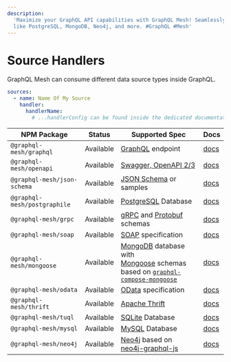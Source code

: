 ```yaml
---
description:
  'Maximize your GraphQL API capabilities with GraphQL Mesh! Seamlessly consume various data sources
  like PostgreSQL, MongoDB, Neo4j, and more. #GraphQL #Mesh'
---
```


# Source Handlers

GraphQL Mesh can consume different data source types inside GraphQL.

```yaml filename=".meshrc.yaml"
sources:
  - name: Name Of My Source
    handler:
      handlerName:
        # ...handlerConfig can be found inside the dedicated documentation
```

| NPM Package                  | Status    | Supported Spec                                                                                                                                                                                   | Docs                                |
| ---------------------------- | --------- | ------------------------------------------------------------------------------------------------------------------------------------------------------------------------------------------------ | ----------------------------------- |
| `@graphql-mesh/graphql`      | Available | [GraphQL](https://graphql.org) endpoint                                                                                                                                                          | [docs](/docs/handlers/graphql)      |
| `@graphql-mesh/openapi`      | Available | [Swagger, OpenAPI 2/3](https://swagger.io)                                                                                                                                                       | [docs](/docs/handlers/openapi)      |
| `@graphql-mesh/json-schema`  | Available | [JSON Schema](https://json-schema.org) or samples                                                                                                                                                | [docs](/docs/handlers/json-schema)  |
| `@graphql-mesh/postgraphile` | Available | [PostgreSQL](https://postgresql.org) Database                                                                                                                                                    | [docs](/docs/handlers/postgraphile) |
| `@graphql-mesh/grpc`         | Available | [gRPC](https://grpc.io) and [Protobuf](https://en.wikipedia.org/wiki/Protocol_Buffers) schemas                                                                                                   | [docs](/docs/handlers/grpc)         |
| `@graphql-mesh/soap`         | Available | [SOAP](https://en.wikipedia.org/wiki/SOAP) specification                                                                                                                                         | [docs](/docs/handlers/soap)         |
| `@graphql-mesh/mongoose`     | Available | [MongoDB](https://mongodb.com) database with <br/> [Mongoose](https://mongoosejs.com) schemas based on [`graphql-compose-mongoose`](https://github.com/graphql-compose/graphql-compose-mongoose) | [docs](/docs/handlers/mongoose)     |
| `@graphql-mesh/odata`        | Available | [OData](https://odata.org) specification                                                                                                                                                         | [docs](/docs/handlers/odata)        |
| `@graphql-mesh/thrift`       | Available | [Apache Thrift](https://thrift.apache.org)                                                                                                                                                       | [docs](/docs/handlers/thrift)       |
| `@graphql-mesh/tuql`         | Available | [SQLite](https://sqlite.org/index.html) Database                                                                                                                                                 | [docs](/docs/handlers/tuql)         |
| `@graphql-mesh/mysql`        | Available | [MySQL](https://mysql.com) Database                                                                                                                                                              | [docs](/docs/handlers/mysql)        |
| `@graphql-mesh/neo4j`        | Available | [Neo4j](https://neo4j.com) based on [neo4j-graphql-js](https://github.com/neo4j-graphql/neo4j-graphql-js)                                                                                        | [docs](/docs/handlers/neo4j)        |
